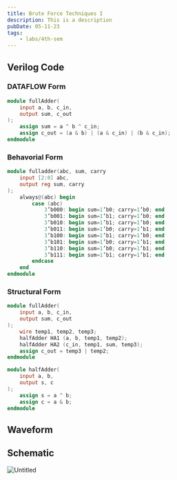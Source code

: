 ```yaml
---
title: Brute Force Techniques I
description: This is a description
pubDate: 05-11-23
tags:
	- labs/4th-sem
---
```


## Verilog Code

### DATAFLOW Form

```verilog
module fullAdder(
	input a, b, c_in,
	output sum, c_out
);
	assign sum = a ^ b ^ c_in;
	assign c_out = (a & b) | (a & c_in) | (b & c_in);
endmodule
```

### Behavorial Form

```verilog
module fulladder(abc, sum, carry
	input [2:0] abc,
	output reg sum, carry
);
	always@(abc) begin
		case (abc)
			3’b000: begin sum=1’b0; carry=1’b0; end
			3’b001: begin sum=1’b1; carry=1’b0; end
			3’b010: begin sum=1’b1; carry=1’b0; end
			3’b011: begin sum=1’b0; carry=1’b1; end
			3’b100: begin sum=1’b1; carry=1’b0; end
			3’b101: begin sum=1’b0; carry=1’b1; end
			3’b110: begin sum=1’b0; carry=1’b1; end
			3’b111: begin sum=1’b1; carry=1’b1; end
		endcase
	end
endmodule
```

### Structural Form

```verilog
module fullAdder(
	input a, b, c_in,
	output sum, c_out
);
	wire temp1, temp2, temp3;
	halfAdder HA1 (a, b, temp1, temp2);
	halfAdder HA2 (c_in, temp1, sum, temp3);
	assign c_out = temp3 | temp2;
endmodule

module halfAdder(
	input a, b,
	output s, c
);
	assign s = a ^ b;
	assign c = a & b;
endmodule
```

## Waveform

## Schematic

![Untitled](https://prod-files-secure.s3.us-west-2.amazonaws.com/da3a4f3a-a694-4c1d-bcb4-b25d50a7db8e/eed17281-37f2-4830-834d-0a5de9454f12/Untitled.png)
